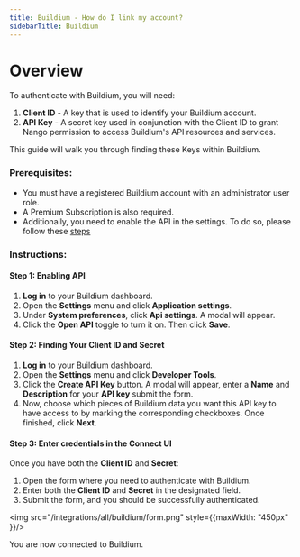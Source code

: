 ```yaml
---
title: Buildium - How do I link my account?
sidebarTitle: Buildium
---
```



# Overview

To authenticate with Buildium, you will need:
1. **Client ID** - A key that is used to identify your Buildium account.
1. **API Key** - A secret key used in conjunction with the Client ID to grant Nango permission to access Buildium's API resources and services.

This guide will walk you through finding these Keys within Buildium.

### Prerequisites:

- You must have a registered Buildium account with an administrator user role.
- A Premium Subscription is also required.
- Additionally, you need to enable the API in the settings. To do so, please follow these [steps](#step-1-enabling-api)
### Instructions:

#### Step 1: Enabling API
1. **Log in** to your Buildium dashboard.
2. Open the **Settings** menu and click **Application settings**.
3. Under **System preferences**, click **Api settings**. A modal will appear.
4. Click the **Open API** toggle to turn it on. Then click **Save**.


#### Step 2: Finding Your Client ID and Secret
1. **Log in** to your Buildium dashboard.
2. Open the **Settings** menu and click **Developer Tools**.
3. Click the **Create API Key** button. A modal will appear, enter a **Name** and **Description** for your **API key** submit the form. 
4. Now, choose which pieces of Buildium data you want this API key to have access to by marking the corresponding checkboxes. Once finished, click **Next**.


#### Step 3: Enter credentials in the Connect UI

Once you have both the **Client ID** and **Secret**:
1. Open the form where you need to authenticate with Buildium.
2. Enter both the **Client ID** and **Secret** in the designated field.
3. Submit the form, and you should be successfully authenticated.


<img src="/integrations/all/buildium/form.png" style={{maxWidth: "450px" }}/>

You are now connected to Buildium.

